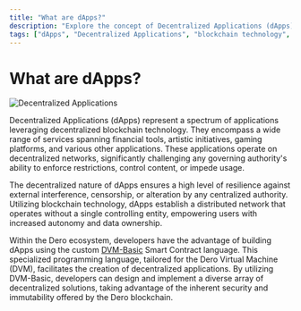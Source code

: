 ```yaml
---
title: "What are dApps?"
description: "Explore the concept of Decentralized Applications (dApps) and their wide-ranging impact on various domains. Discover the resilience and autonomy offered by dApps within the Dero ecosystem, enabled by the custom DVM-Basic Smart Contract language."
tags: ["dApps", "Decentralized Applications", "blockchain technology", "Dero ecosystem", "DVM-Basic", "Smart Contract language"]
---
```



# What are dApps?
![Decentralized Applications](/assets/dapps.jpeg)

Decentralized Applications (dApps) represent a spectrum of applications leveraging decentralized blockchain technology. They encompass a wide range of services spanning financial tools, artistic initiatives, gaming platforms, and various other applications. These applications operate on decentralized networks, significantly challenging any governing authority's ability to enforce restrictions, control content, or impede usage.

The decentralized nature of dApps ensures a high level of resilience against external interference, censorship, or alteration by any centralized authority. Utilizing blockchain technology, dApps establish a distributed network that operates without a single controlling entity, empowering users with increased autonomy and data ownership.

Within the Dero ecosystem, developers have the advantage of building dApps using the custom [DVM-Basic](/features/dvm) Smart Contract language. This specialized programming language, tailored for the Dero Virtual Machine (DVM), facilitates the creation of decentralized applications. By utilizing DVM-Basic, developers can design and implement a diverse array of decentralized solutions, taking advantage of the inherent security and immutability offered by the Dero blockchain.
